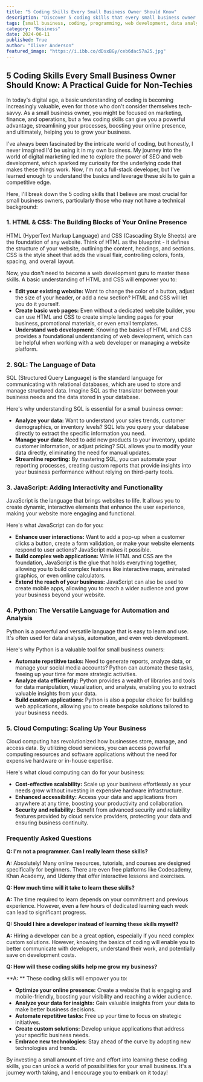 ```yaml
---
title: "5 Coding Skills Every Small Business Owner Should Know"
description: "Discover 5 coding skills that every small business owner should know, even without a technical background. Learn how HTML, CSS, SQL, JavaScript, and Python can empower you to optimize your online presence, analyze data, automate tasks, and create custom solutions."
tags: [small business, coding, programming, web development, data analysis, automation, business growth, technology, digital marketing, entrepreneur]
category: "Business"
date: 2024-06-11
published: True
author: "Oliver Anderson"
featured_image: "https://i.ibb.co/dDsxBGy/ceb6dac57a25.jpg"
---
```


## 5 Coding Skills Every Small Business Owner Should Know: A Practical Guide for Non-Techies

In today's digital age, a basic understanding of coding is becoming increasingly valuable, even for those who don't consider themselves tech-savvy.  As a small business owner, you might be focused on marketing, finance, and operations, but a few coding skills can give you a powerful advantage, streamlining your processes, boosting your online presence, and ultimately, helping you to grow your business.

I've always been fascinated by the intricate world of coding, but honestly, I never imagined I'd be using it in my own business. My journey into the world of digital marketing led me to explore the power of SEO and web development, which sparked my curiosity for the underlying code that makes these things work. Now, I'm not a full-stack developer, but I've learned enough to understand the basics and leverage these skills to gain a competitive edge.

Here, I'll break down the 5 coding skills that I believe are most crucial for small business owners, particularly those who may not have a technical background:

### 1. HTML & CSS: The Building Blocks of Your Online Presence

HTML (HyperText Markup Language) and CSS (Cascading Style Sheets) are the foundation of any website.  Think of HTML as the blueprint - it defines the structure of your website, outlining the content, headings, and sections. CSS is the style sheet that adds the visual flair, controlling colors, fonts, spacing, and overall layout.

Now, you don't need to become a web development guru to master these skills.  A basic understanding of HTML and CSS will empower you to:

* **Edit your existing website:**  Want to change the color of a button, adjust the size of your header, or add a new section?  HTML and CSS will let you do it yourself.
* **Create basic web pages:**  Even without a dedicated website builder, you can use HTML and CSS to create simple landing pages for your business, promotional materials, or even email templates. 
* **Understand web development:**  Knowing the basics of HTML and CSS provides a foundational understanding of web development, which can be helpful when working with a web developer or managing a website platform.

### 2.  SQL: The Language of Data

SQL (Structured Query Language) is the standard language for communicating with relational databases, which are used to store and manage structured data.  Imagine SQL as the translator between your business needs and the data stored in your database.

Here's why understanding SQL is essential for a small business owner:

* **Analyze your data:**  Want to understand your sales trends, customer demographics, or inventory levels? SQL lets you query your database directly to extract the specific information you need.
* **Manage your data:**  Need to add new products to your inventory, update customer information, or adjust pricing?  SQL allows you to modify your data directly, eliminating the need for manual updates.
* **Streamline reporting:**  By mastering SQL, you can automate your reporting processes, creating custom reports that provide insights into your business performance without relying on third-party tools.

### 3.  JavaScript: Adding Interactivity and Functionality

JavaScript is the language that brings websites to life. It allows you to create dynamic, interactive elements that enhance the user experience, making your website more engaging and functional.

Here's what JavaScript can do for you:

* **Enhance user interactions:**  Want to add a pop-up when a customer clicks a button, create a form validation, or make your website elements respond to user actions? JavaScript makes it possible.
* **Build complex web applications:**  While HTML and CSS are the foundation, JavaScript is the glue that holds everything together, allowing you to build complex features like interactive maps, animated graphics, or even online calculators.
* **Extend the reach of your business:**  JavaScript can also be used to create mobile apps, allowing you to reach a wider audience and grow your business beyond your website.

### 4.  Python: The Versatile Language for Automation and Analysis

Python is a powerful and versatile language that is easy to learn and use. It's often used for data analysis, automation, and even web development.

Here's why Python is a valuable tool for small business owners:

* **Automate repetitive tasks:**  Need to generate reports, analyze data, or manage your social media accounts? Python can automate these tasks, freeing up your time for more strategic activities.
* **Analyze data efficiently:**  Python provides a wealth of libraries and tools for data manipulation, visualization, and analysis, enabling you to extract valuable insights from your data.
* **Build custom applications:**  Python is also a popular choice for building web applications, allowing you to create bespoke solutions tailored to your business needs.

### 5.  Cloud Computing:  Scaling Up Your Business

Cloud computing has revolutionized how businesses store, manage, and access data. By utilizing cloud services, you can access powerful computing resources and software applications without the need for expensive hardware or in-house expertise.

Here's what cloud computing can do for your business:

* **Cost-effective scalability:**  Scale up your business effortlessly as your needs grow without investing in expensive hardware infrastructure.
* **Enhanced accessibility:**  Access your data and applications from anywhere at any time, boosting your productivity and collaboration.
* **Security and reliability:**  Benefit from advanced security and reliability features provided by cloud service providers, protecting your data and ensuring business continuity.

### Frequently Asked Questions

**Q: I'm not a programmer. Can I really learn these skills?**

**A:** Absolutely!  Many online resources, tutorials, and courses are designed specifically for beginners. There are even free platforms like Codecademy, Khan Academy, and Udemy that offer interactive lessons and exercises.

**Q: How much time will it take to learn these skills?**

**A:** The time required to learn depends on your commitment and previous experience. However, even a few hours of dedicated learning each week can lead to significant progress.

**Q: Should I hire a developer instead of learning these skills myself?**

**A:**  Hiring a developer can be a great option, especially if you need complex custom solutions. However, knowing the basics of coding will enable you to better communicate with developers, understand their work, and potentially save on development costs.

**Q: How will these coding skills help me grow my business?**

**A: ** These coding skills will empower you to:

* **Optimize your online presence:**  Create a website that is engaging and mobile-friendly, boosting your visibility and reaching a wider audience.
* **Analyze your data for insights:**  Gain valuable insights from your data to make better business decisions.
* **Automate repetitive tasks:**  Free up your time to focus on strategic initiatives.
* **Create custom solutions:**  Develop unique applications that address your specific business needs.
* **Embrace new technologies:**  Stay ahead of the curve by adopting new technologies and trends.

By investing a small amount of time and effort into learning these coding skills, you can unlock a world of possibilities for your small business.  It's a journey worth taking, and I encourage you to embark on it today!
